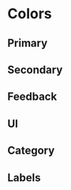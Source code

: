 
<Meta title="Tokens/Colors" />

# Colors

## Primary

<ColorPalette>
  <ColorItem
    title="Primary"
    subtitle="Caribbean Green"
    colors={theme.colors.primary['caribbean-green']}
  />
  <ColorItem
    title="Primary"
    subtitle="Prime"
    colors={[theme.colors.primary['prime']]}
  />
  <ColorItem
    title="Primary"
    subtitle="White"
    colors={[theme.colors.primary['white']]}
  />
  <ColorItem
    title="Primary"
    subtitle="Oxford Blue"
    colors={[theme.colors.primary['oxford-blue']]}
  />
</ColorPalette>

## Secondary

<ColorPalette>
  <ColorItem
    title="Secondary"
    subtitle="Portland Orange"
    colors={[theme.colors.secondary['portland-orange']]}
  />
  <ColorItem
    title="Secondary"
    subtitle="Atomic Tangerine"
    colors={[theme.colors.secondary['atomic-tangerine']]}
  />
  <ColorItem
    title="Secondary"
    subtitle="Champagne Pink"
    colors={[theme.colors.secondary['champagne-pink']]}
  />
  <ColorItem
    title="Secondary"
    subtitle="Dark Sky Blue"
    colors={[theme.colors.secondary['dark-sky-blue']]}
  />
  <ColorItem
    title="Secondary"
    subtitle="Air Superiority Blue"
    colors={[theme.colors.secondary['air-superiority-blue']]}
  />
  <ColorItem
      title="Secondary"
      subtitle="Light Pink"
      colors={[theme.colors.secondary['light-pink']]}
    />
  <ColorItem
      title="Secondary"
      subtitle="Dark Pink"
      colors={[theme.colors.secondary['dark-pink']]}
    />
</ColorPalette>

## Feedback

<ColorPalette>
  <ColorItem
    title="Feedback"
    subtitle="Warning"
    colors={theme.colors.feedback.warning}
  />
  <ColorItem
    title="Feedback"
    subtitle="Error"
    colors={theme.colors.feedback.error}
  />
  <ColorItem
    title="Feedback"
    subtitle="Success"
    colors={theme.colors.feedback.success}
  />
</ColorPalette>

## UI

<ColorPalette>
  <ColorItem
    title="UI"
    subtitle="Caribbean Green Lightest"
    colors={[theme.colors.ui['carribean-green-lightest']]}
  />
  <ColorItem
    title="UI"
    subtitle="Guyabano"
    colors={[theme.colors.ui.guyabano]}
  />
  <ColorItem
    title="UI"
    subtitle="Quick Help"
    colors={[theme.colors.ui['quick-help']]}
  />
  <ColorItem
    title="UI"
    subtitle="Oxford Blue Light"
    colors={[theme.colors.ui['oxford-blue-light']]}
  />
  <ColorItem
    title="UI"
    subtitle="Primary Selected"
    colors={[theme.colors.ui['primary-selected']]}
  />
  <ColorItem
    title="UI"
    subtitle="Star Yellow"
    colors={[theme.colors.ui['star-yellow']]}
  />
  <ColorItem title="UI" subtitle="Grey" colors={theme.colors.ui.grey} />
</ColorPalette>

## Category

<ColorPalette>
  <ColorItem
    title="Category"
    subtitle="Personal Care"
    colors={theme.colors.category['personal-care']}
  />
  <ColorItem
    title="Category"
    subtitle="Medicines"
    colors={theme.colors.category.medicines}
  />
  <ColorItem
    title="Category"
    subtitle="Private Label"
    colors={theme.colors.category['private-label']}
  />
  <ColorItem
    title="Category"
    subtitle="Pets"
    colors={theme.colors.category.pets}
  />
  <ColorItem
    title="Category"
    subtitle="Homeopathy and Natural Products"
    colors={theme.colors.category['homeopathy-and-natural-products']}
  />
  <ColorItem
    title="Category"
    subtitle="Vitamins and Supplements"
    colors={theme.colors.category['vitamins-and-supplements']}
  />
  <ColorItem
    title="Category"
    subtitle="Beauty"
    colors={theme.colors.category.beauty}
  />
  <ColorItem
    title="Category"
    subtitle="Baby and Kids"
    colors={theme.colors.category['baby-and-kids']}
  />
  <ColorItem
    title="Category"
    subtitle="Medical Supply and Orthopedics"
    colors={theme.colors.category['medical-supply-and-orthopedics']}
  />
  <ColorItem
    title="Category"
    subtitle="Nutrition, Exercise and Weight Loss"
    colors={theme.colors.category['nutrition-exercise-and-weight-loss']}
  />
</ColorPalette>

## Labels

<ColorPalette>
  <ColorItem
    title="Label"
    subtitle="Tangerine"
    colors={theme.colors.labels.tangerine}
  />
  <ColorItem
    title="Label"
    subtitle="Coral Red"
    colors={theme.colors.labels['coral-red']}
  />
  <ColorItem
      title="Label"
      subtitle="Campaign Green"
      colors={[theme.colors.labels['campaign-green']]}
    />
</ColorPalette>
